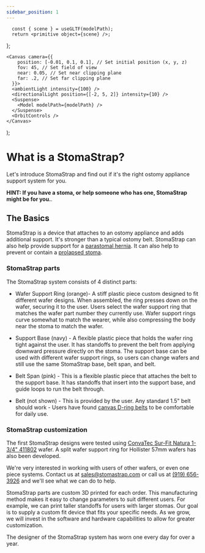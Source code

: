 ```yaml
---
sidebar_position: 1
---
```



      const { scene } = useGLTF(modelPath);
      return <primitive object={scene} />;
};
    
    <Canvas camera={{
        position: [-0.01, 0.1, 0.1], // Set initial position (x, y, z)
        fov: 45, // Set field of view
        near: 0.05, // Set near clipping plane
        far: .2, // Set far clipping plane
      }}>
      <ambientLight intensity={100} />
      <directionalLight position={[-2, 5, 2]} intensity={10} />
      <Suspense>
        <Model modelPath={modelPath} />
      </Suspense>
      <OrbitControls />
    </Canvas>
  );


# What is a StomaStrap?

Let's introduce StomaStrap and find out if it's the right ostomy appliance support system for you.

 **HINT: If you have a stoma, or help someone who has one, StomaStrap might be for you.**.

## The Basics

StomaStrap is a device that attaches to an ostomy appliance and adds additional support. It's stronger than a typical ostomy belt. 
StomaStrap can also help provide support for a [parastomal hernia](https://www.google.com/search?q=parastomal+hernia). 
It can also help to prevent or contain a [prolapsed stoma](https://www.google.com/search?q=parastomal+hernia).

### StomaStrap parts

The StomaStrap system consists of 4 distinct parts:

<ModelViewer modelPath="/models/StomaStrap_FullAssyConvaTec45mm.glb" />

* Wafer Support Ring (orange)- A stiff plastic piece custom designed to fit different wafer designs. When assembled, the ring presses down on the wafer, securing it to the user. Users  select the wafer support ring that matches the wafer part number they currently use. Wafer support rings curve somewhat to match the wearer, while also compressing the body near the stoma to match the wafer.

* Support Base (navy) - A flexible plastic piece that holds the wafer ring tight against the user. It has standoffs to prevent the belt from applying downward pressure directly on the stoma. 
The support base can be used with different wafer support rings, so users can change wafers and still use the same StomaStrap base, belt span, and belt.

* Belt Span (pink) - This is a flexible plastic piece that attaches the belt to the support base. It has standoffs that insert into the support base, and guide loops to run the belt through. 

* Belt (not shown) - This is provided by the user. Any standard 1.5" belt should work - Users have found [canvas D-ring belts](https://www.google.com/search?q=1.5"+canvas+d-ring+belt) to be comfortable for daily use.


### StomaStrap customization

The first StomaStrap designs were tested using [ConvaTec Sur-Fit Natura 1-3/4" 411802](https://www.google.com/search?q=convatec+sur+fit+natura+411802) wafer. A split wafer support ring for Hollister 57mm wafers has also been developed.

We're very interested in working with users of other wafers, or even one piece systems. Contact us at [sales@stomastrap.com](mailto:sales@stomastrap.com) or call us at [(919) 656-3926](tel:9196563926) and we'll see what we can do to help. 

StomaStrap parts are custom 3D printed for each order. This manufacturing method makes it easy to change parameters to suit different users. For example, we can print taller standoffs for users with larger stomas. Our goal is to supply a custom fit device that fits your specific needs. As we grow, we will invest in the software and hardware capabilities to allow for greater customization.

The designer of the StomaStrap system has worn one every day for over a year.  
